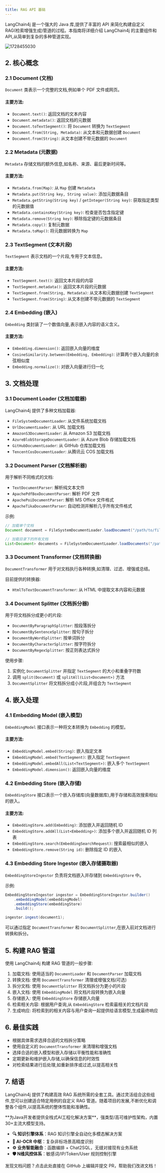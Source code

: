 ```yaml
---
title: RAG API 基础
---
```


LangChain4j 是一个强大的 Java 库,提供了丰富的 API 来简化构建自定义 RAG(检索增强生成)管道的过程。本指南将详细介绍 LangChain4j 的主要组件和 API,从简单到复杂的多种管道实现。


<img src='https://minio.pigx.top/oss/202410/1728455030.png' alt='1728455030'/>

## 2. 核心概念

### 2.1 Document (文档)

`Document` 类表示一个完整的文档,例如单个 PDF 文件或网页。

#### 主要方法:
- `Document.text()`: 返回文档的文本内容
- `Document.metadata()`: 返回文档的元数据
- `Document.toTextSegment()`: 将 `Document` 转换为 `TextSegment`
- `Document.from(String, Metadata)`: 从文本和元数据创建 `Document`
- `Document.from(String)`: 从文本创建不带元数据的 `Document`

### 2.2 Metadata (元数据)

`Metadata` 存储文档的额外信息,如名称、来源、最后更新时间等。

#### 主要方法:
- `Metadata.from(Map)`: 从 `Map` 创建 `Metadata`
- `Metadata.put(String key, String value)`: 添加元数据条目
- `Metadata.getString(String key)` / `getInteger(String key)`: 获取指定类型的元数据值
- `Metadata.containsKey(String key)`: 检查是否包含指定键
- `Metadata.remove(String key)`: 移除指定键的元数据条目
- `Metadata.copy()`: 复制元数据
- `Metadata.toMap()`: 将元数据转换为 `Map`

### 2.3 TextSegment (文本片段)

`TextSegment` 表示文档的一个片段,专用于文本信息。

#### 主要方法:
- `TextSegment.text()`: 返回文本片段的内容
- `TextSegment.metadata()`: 返回文本片段的元数据
- `TextSegment.from(String, Metadata)`: 从文本和元数据创建 `TextSegment`
- `TextSegment.from(String)`: 从文本创建不带元数据的 `TextSegment`

### 2.4 Embedding (嵌入)

`Embedding` 类封装了一个数值向量,表示嵌入内容的语义含义。

#### 主要方法:
- `Embedding.dimension()`: 返回嵌入向量的维度
- `CosineSimilarity.between(Embedding, Embedding)`: 计算两个嵌入向量的余弦相似度
- `Embedding.normalize()`: 对嵌入向量进行归一化

## 3. 文档处理

### 3.1 Document Loader (文档加载器)

LangChain4j 提供了多种文档加载器:
- `FileSystemDocumentLoader`: 从文件系统加载文档
- `UrlDocumentLoader`: 从 URL 加载文档
- `AmazonS3DocumentLoader`: 从 Amazon S3 加载文档
- `AzureBlobStorageDocumentLoader`: 从 Azure Blob 存储加载文档
- `GitHubDocumentLoader`: 从 GitHub 仓库加载文档
- `TencentCosDocumentLoader`: 从腾讯云 COS 加载文档

### 3.2 Document Parser (文档解析器)

用于解析不同格式的文档:
- `TextDocumentParser`: 解析纯文本文件
- `ApachePdfBoxDocumentParser`: 解析 PDF 文件
- `ApachePoiDocumentParser`: 解析 MS Office 文件格式
- `ApacheTikaDocumentParser`: 自动检测并解析几乎所有文件格式

示例:
```java
// 加载单个文档
Document document = FileSystemDocumentLoader.loadDocument("/path/to/file.txt", new TextDocumentParser());

// 加载目录下的所有文档
List<Document> documents = FileSystemDocumentLoader.loadDocuments("/path/to/directory", new TextDocumentParser());
```

### 3.3 Document Transformer (文档转换器)

`DocumentTransformer` 用于对文档执行各种转换,如清理、过滤、增强或总结。

目前提供的转换器:
- `HtmlToTextDocumentTransformer`: 从 HTML 中提取文本内容和元数据

### 3.4 Document Splitter (文档拆分器)

用于将文档拆分成更小的片段:
- `DocumentByParagraphSplitter`: 按段落拆分
- `DocumentBySentenceSplitter`: 按句子拆分
- `DocumentByWordSplitter`: 按单词拆分
- `DocumentByCharacterSplitter`: 按字符拆分
- `DocumentByRegexSplitter`: 按正则表达式拆分

使用步骤:
1. 实例化 `DocumentSplitter` 并指定 `TextSegment` 的大小和重叠字符数
2. 调用 `split(Document)` 或 `splitAll(List<Document>)` 方法
3. `DocumentSplitter` 将文档拆分成小片段,并组合为 `TextSegment`

## 4. 嵌入处理

### 4.1 Embedding Model (嵌入模型)

`EmbeddingModel` 接口表示一种将文本转换为 `Embedding` 的模型。

#### 主要方法:
- `EmbeddingModel.embed(String)`: 嵌入指定文本
- `EmbeddingModel.embed(TextSegment)`: 嵌入指定 `TextSegment`
- `EmbeddingModel.embedAll(List<TextSegment>)`: 嵌入多个 `TextSegment`
- `EmbeddingModel.dimension()`: 返回嵌入向量的维度

### 4.2 Embedding Store (嵌入存储)

`EmbeddingStore` 接口表示一个嵌入存储库(向量数据库),用于存储和高效搜索相似的嵌入。

#### 主要方法:
- `EmbeddingStore.add(Embedding)`: 添加嵌入并返回随机 ID
- `EmbeddingStore.addAll(List<Embedding>)`: 添加多个嵌入并返回随机 ID 列表
- `EmbeddingStore.search(EmbeddingSearchRequest)`: 搜索最相似的嵌入
- `EmbeddingStore.remove(String id)`: 删除指定 ID 的嵌入

### 4.3 Embedding Store Ingestor (嵌入存储摄取器)

`EmbeddingStoreIngestor` 负责将文档嵌入并存储到 `EmbeddingStore` 中。

示例:
```java
EmbeddingStoreIngestor ingestor = EmbeddingStoreIngestor.builder()
    .embeddingModel(embeddingModel)
    .embeddingStore(embeddingStore)
    .build();

ingestor.ingest(document1);
```

可以通过指定 `DocumentTransformer` 和 `DocumentSplitter`,在嵌入前对文档进行转换和拆分。

## 5. 构建 RAG 管道

使用 LangChain4j 构建 RAG 管道的一般步骤:

1. 加载文档: 使用适当的 `DocumentLoader` 和 `DocumentParser` 加载文档
2. 转换文档: 使用 `DocumentTransformer` 清理或增强文档(可选)
3. 拆分文档: 使用 `DocumentSplitter` 将文档拆分为更小的片段
4. 嵌入文档: 使用 `EmbeddingModel` 将文档片段转换为嵌入向量
5. 存储嵌入: 使用 `EmbeddingStore` 存储嵌入向量
6. 检索相关内容: 根据用户查询,从 `EmbeddingStore` 检索最相关的文档片段
7. 生成响应: 将检索到的相关内容与用户查询一起提供给语言模型,生成最终响应

## 6. 最佳实践

- 根据具体需求选择合适的文档拆分策略
- 使用自定义的 `DocumentTransformer` 来清理和增强文档
- 选择合适的嵌入模型和嵌入存储以平衡性能和准确性
- 定期更新和维护嵌入存储,以确保信息的时效性
- 对检索结果进行后处理,如重新排序或过滤,以提高相关性

## 7. 结语

LangChain4j 提供了构建高效 RAG 系统所需的全套工具。通过灵活组合这些组件,您可以创建适合特定用例的自定义 RAG 管道。随着项目的发展,不断优化和调整各个组件,以提高系统的整体性能和准确性。

<Card title="PIG AI应用开发平台 | 适合中大型企业构建自主可控的AI中台" icon="link" href="https://ai.pig4cloud.com">
**为Java开发者提供全栈式AI工程化解决方案**，强类型/高可维护性架构，内置30+主流大模型支持。

- **🔍 知识引擎体系**：RAG 知识引擎全自动化多模态解决方案
- **📝 AI-OCR 中枢**：复杂非标场景高精度识别
- **⚙️ 业务智能融合**：函数编排 + Chat2SQL，无缝对接现有业务系统
- **🛡️ N维风控体系**：敏感词/IP/Token/User 规则控制引擎
</Card>

<Card title="文档有误？请协助编辑" icon="pencil" href="https://github.com/javaai-pig4cloud-com/javaai-docs/edit/main/docs/15RAG API.mdx">
  发现文档问题？点击此处直接在 GitHub 上编辑并提交 PR，帮助我们改进文档！
</Card>